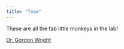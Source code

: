 ```yaml
---
title: "Team"
---
```

These are all the fab little monkeys in the lab!

[Dr. Gordon Wright](https://www.littlemonkeylab.com/gordon.html)
